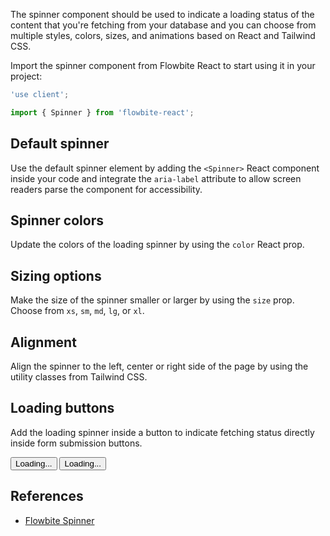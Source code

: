 
The spinner component should be used to indicate a loading status of the content that you're fetching from your database and you can choose from multiple styles, colors, sizes, and animations based on React and Tailwind CSS.

Import the spinner component from Flowbite React to start using it in your project:

```jsx
'use client';

import { Spinner } from 'flowbite-react';
```

## Default spinner

Use the default spinner element by adding the `<Spinner>` React component inside your code and integrate the `aria-label` attribute to allow screen readers parse the component for accessibility.

<CodePreview title="Default spinner">
  <Spinner aria-label="Default status example" />
</CodePreview>

## Spinner colors

Update the colors of the loading spinner by using the `color` React prop.

<CodePreview title="Colors" className="flex flex-wrap gap-2">
  <Spinner color="info" aria-label="Info spinner example" />
  <Spinner color="success" aria-label="Success spinner example" />
  <Spinner color="failure" aria-label="Failure spinner example" />
  <Spinner color="warning" aria-label="Warning spinner example" />
  <Spinner color="pink" aria-label="Pink spinner example" />
  <Spinner color="purple" aria-label="Purple spinner example" />
</CodePreview>

## Sizing options

Make the size of the spinner smaller or larger by using the `size` prop. Choose from `xs`, `sm`, `md`, `lg`, or `xl`.

<CodePreview title="Sizing" className="flex flex-wrap items-center gap-2">
  <Spinner aria-label="Extra small spinner example" size="xs" />
  <Spinner aria-label="Small spinner example" size="sm" />
  <Spinner aria-label="Medium sized spinner example" size="md" />
  <Spinner aria-label="Large spinner example" size="lg" />
  <Spinner aria-label="Extra large spinner example" size="xl" />
</CodePreview>

## Alignment

Align the spinner to the left, center or right side of the page by using the utility classes from Tailwind CSS.

<CodePreview importFlowbiteReact="Spinner" title="Alignment" className="flex flex-col gap-2">
  <div className="text-left">
    <Spinner aria-label="Left-aligned spinner example" />
  </div>
  <div className="text-center">
    <Spinner aria-label="Center-aligned spinner example" />
  </div>
  <div className="text-right">
    <Spinner aria-label="Right-aligned spinner example" />
  </div>
</CodePreview>

## Loading buttons

Add the loading spinner inside a button to indicate fetching status directly inside form submission buttons.

<CodePreview importFlowbiteReact="Button, Spinner" title="Buttons" className="flex flex-row gap-3">
  <Button>
    <Spinner aria-label="Spinner button example" />
    <span className="pl-3">Loading...</span>
  </Button>
  <Button color="gray">
    <Spinner aria-label="Alternate spinner button example" />
    <span className="pl-3">Loading...</span>
  </Button>
</CodePreview>

## References

- [Flowbite Spinner](https://flowbite.com/docs/components/spinner/)
